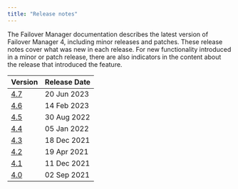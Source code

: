 ```yaml
---
title: "Release notes"
---
```

The Failover Manager documentation describes the latest version of Failover Manager 4,
including minor releases and patches. These release notes
cover what was new in each release. For new functionality introduced
in a minor or patch release, there are also indicators in the content
about the release that introduced the feature.

| Version | Release Date |
| ------- | ------------ |
| [4.7](03_efm_47_rel_notes) | 20 Jun 2023|
| [4.6](04_efm_46_rel_notes) | 14 Feb 2023|
| [4.5](05_efm_45_rel_notes) | 30 Aug 2022|
| [4.4](06_efm_44_rel_notes) | 05 Jan 2022|
| [4.3](07_efm_43_rel_notes) | 18 Dec 2021|
| [4.2](08_efm_42_rel_notes) | 19 Apr 2021 |
| [4.1](09_efm_41_rel_notes) | 11 Dec 2021|
| [4.0](10_efm_40_rel_notes) | 02 Sep 2021 |



